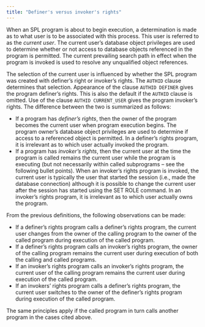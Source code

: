 ```yaml
---
title: "Definer's versus invoker's rights"
---
```


<div id="definers_vs_invokers_rights" class="registered_link"></div>

When an SPL program is about to begin execution, a determination is made as to what user is to be associated with this process. This user is referred to as the *current user*. The current user’s database object privileges are used to determine whether or not access to database objects referenced in the program is permitted. The current prevailing search path in effect when the program is invoked is used to resolve any unqualified object references.

The selection of the current user is influenced by whether the SPL program was created with definer’s right or invoker’s rights. The `AUTHID` clause determines that selection. Appearance of the clause `AUTHID DEFINER` gives the program definer’s rights. This is also the default if the `AUTHID` clause is omitted. Use of the clause `AUTHID CURRENT_USER` gives the program invoker’s rights. The difference between the two is summarized as follows:

-   If a program has *definer’s rights*, then the owner of the program becomes the current user when program execution begins. The program owner’s database object privileges are used to determine if access to a referenced object is permitted. In a definer’s rights program, it is irrelevant as to which user actually invoked the program.
-   If a program has *invoker’s rights*, then the current user at the time the program is called remains the current user while the program is executing (but not necessarily within called subprograms – see the following bullet points). When an invoker’s rights program is invoked, the current user is typically the user that started the session (i.e., made the database connection) although it is possible to change the current user after the session has started using the SET ROLE command. In an invoker’s rights program, it is irrelevant as to which user actually owns the program.

From the previous definitions, the following observations can be made:

-   If a definer’s rights program calls a definer’s rights program, the current user changes from the owner of the calling program to the owner of the called program during execution of the called program.
-   If a definer’s rights program calls an invoker’s rights program, the owner of the calling program remains the current user during execution of both the calling and called programs.
-   If an invoker’s rights program calls an invoker’s rights program, the current user of the calling program remains the current user during execution of the called program.
-   If an invokers’ rights program calls a definer’s rights program, the current user switches to the owner of the definer’s rights program during execution of the called program.

The same principles apply if the called program in turn calls another program in the cases cited above.
